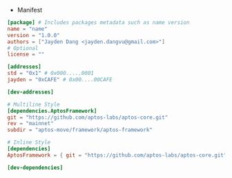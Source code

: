 - Manifest
``` toml
[package] # Includes packages metadata such as name version
name = "name"
version = "1.0.0"
authors = ["Jayden Dang <jayden.dangvu@gmail.com>"]
# Optional
license = ""

[addresses]
std = "0x1" # 0x000.....0001
jayden = "0xCAFE" # 0x00....00CAFE

[dev-addresses]

# Multiline Style
[dependencies.AptosFramework]
git = "https://github.com/aptos-labs/aptos-core.git"
rev = "mainnet"
subdir = "aptos-move/framework/aptos-framework"

# Inline Style
[dependencies]
AptosFramework = { git = "https://github.com/aptos-labs/aptos-core.git" , subdir = "aptos-move/framework/aptos-framework", rev = "mainnet" }

[dev-dependencies]
```
